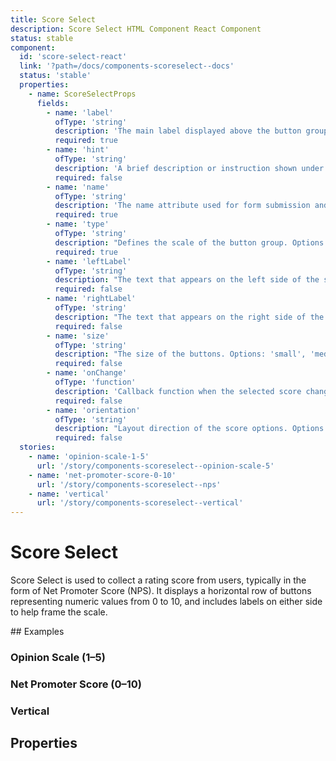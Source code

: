 ```yaml
---
title: Score Select
description: Score Select HTML Component React Component
status: stable
component:
  id: 'score-select-react'
  link: '?path=/docs/components-scoreselect--docs'
  status: 'stable'
  properties:
    - name: ScoreSelectProps
      fields:
        - name: 'label'
          ofType: 'string'
          description: 'The main label displayed above the button group.'
          required: true
        - name: 'hint'
          ofType: 'string'
          description: 'A brief description or instruction shown under the label.'
          required: false
        - name: 'name'
          ofType: 'string'
          description: 'The name attribute used for form submission and identification of the group of buttons.'
          required: true
        - name: 'type'
          ofType: 'string'
          description: "Defines the scale of the button group. Options: '1-5', '1-7', '0-10'."
          required: true
        - name: 'leftLabel'
          ofType: 'string'
          description: "The text that appears on the left side of the score range (for example, 'Not Likely')."
          required: false
        - name: 'rightLabel'
          ofType: 'string'
          description: "The text that appears on the right side of the score range (for example, 'Extremely Likely')."
          required: false
        - name: 'size'
          ofType: 'string'
          description: "The size of the buttons. Options: 'small', 'medium', 'large'. Default is 'medium'."
          required: false
        - name: 'onChange'
          ofType: 'function'
          description: 'Callback function when the selected score changes.'
          required: false
        - name: 'orientation'
          ofType: 'string'
          description: "Layout direction of the score options. Options: 'horizontal' (default), 'vertical'."
          required: false
  stories:
    - name: 'opinion-scale-1-5'
      url: '/story/components-scoreselect--opinion-scale-5'
    - name: 'net-promoter-score-0-10'
      url: '/story/components-scoreselect--nps'
    - name: 'vertical'
      url: '/story/components-scoreselect--vertical'
---
```


# Score Select

Score Select is used to collect a rating score from users, typically in the form of Net Promoter Score (NPS). It displays a horizontal row of buttons representing numeric values from 0 to 10, and includes labels on either side to help frame the scale.

<Section current="react">
<ComponentPreview>
  <ScoreSelect
    label="How satisfied are you with your experience?"
    leftLabel="Very Dissatisfied"
    name="opinion-scale-7"
    rightLabel="Very Satisfied"
    size="large"
    type="1-7"
  />
</ComponentPreview>
## Examples

### Opinion Scale (1–5)

<StorybookFrame
  className="h-[200px] w-full"
  componentId="score-select-react"
  story="opinion-scale-1-5"
/>

### Net Promoter Score (0–10)

<StorybookFrame
  className="h-[200px] w-full"
  componentId="score-select-react"
  story="net-promoter-score-0-10"
/>

### Vertical

<StorybookFrame
  className="h-[900px] w-full"
  componentId="score-select-react"
  story="vertical"
/>

## Properties

<ComponentPropertiesTable componentId="score-select-react" />

</Section>
